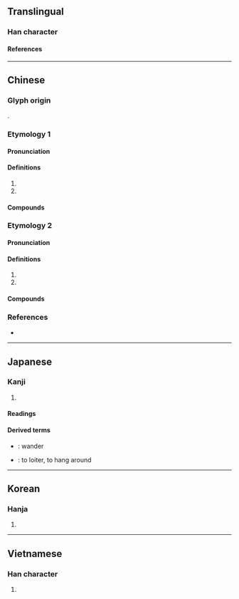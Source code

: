 {{also|仿|徬}}
{{character info}}
==Translingual==

===Han character===
{{Han char|rn=60|rad=彳|as=04|sn=7|four=20227|canj=HOYHS|ids=⿰彳方}}

====References====
{{Han ref|kx=0365.130|dkj=10052|dj=0685.070|hdz=20815.010|uh=5F77}}

----

==Chinese==

===Glyph origin===
{{Han etym}}
{{Han compound|彳|方|ls=psc|c1=s|c2=p}}.

===Etymology 1===
{{zh-forms}}

====Pronunciation====
{{zh-pron
|m=páng
|c=pong4
|mn=
|mn-t=pang5
|mc=1
|oc=1
|cat=v
}}

====Definitions====
{{zh-hanzi}}

# {{zh-used in|彷徉}}
# {{zh-used in|彷徨}}

====Compounds====
{{zh-der|彷佯|彷洋|彷徉|彷徨|彷徨失措}}

===Etymology 2===
{{zh-forms|s=仿|t2=仿|alt=髣}}

====Pronunciation====
{{zh-pron
|m=fǎng
|c=fong2
|mn=hóng
|mn-t=huang2
|mc=2
|oc=n,2
|cat=a
}}

====Definitions====
{{zh-hanzi}}

# {{zh-alt-form|仿}}
# {{zh-used in|彷彿/仿佛}}

====Compounds====
{{zh-der|彷髴|彷彿/仿佛}}

===References===
* {{R:yue:Hanzi}}

----

==Japanese==

===Kanji===
{{ja-kanji|grade=|rs=彳04}}

# {{rfdef|ja|sort=彳04}}

====Readings====
{{ja-readings
|goon=ぼう<ばう, ほう<はう
|kanon=ほう<はう
|kun=さまよ-う<さまよ-ふ
}}

====Derived terms====
* {{ja-r|彷徨う|さまよ.う}}: wander
* {{ja-r|彷徨く|うろつ.く}}: to loiter, to hang around

----

==Korean==

===Hanja===
{{ko-hanja|방}}

# {{rfdef|ko|sort=彳04}}

----

==Vietnamese==

===Han character===
{{vi-readings|rs=彳04|reading=phảng}}

# {{rfdef|vi|sort=彳04}}